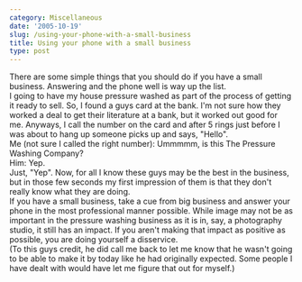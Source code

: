 ```yaml
---
category: Miscellaneous
date: '2005-10-19'
slug: /using-your-phone-with-a-small-business
title: Using your phone with a small business
type: post
---
```



There are some simple things that you should do if you have a small
business. Answering and the phone well is way up the list.  
I going to have my house pressure washed as part of the process of
getting it ready to sell. So, I found a guys card at the bank. I'm
not sure how they worked a deal to get their literature at a bank,
but it worked out good for me. Anyways, I call the number on the
card and after 5 rings just before I was about to hang up someone
picks up and says, "Hello".  
Me (not sure I called the right number): Ummmmm, is this The
Pressure Washing Company?  
Him: Yep.  
Just, "Yep". Now, for all I know these guys may be the best in the
business, but in those few seconds my first impression of them is
that they don't really know what they are doing.  
If you have a small business, take a cue from big business and
answer your phone in the most professional manner possible. While
image may not be as important in the pressure washing business as
it is in, say, a photography studio, it still has an impact. If you
aren't making that impact as positive as possible, you are doing
yourself a disservice.  
(To this guys credit, he did call me back to let me know that he
wasn't going to be able to make it by today like he had originally
expected. Some people I have dealt with would have let me figure
that out for myself.)